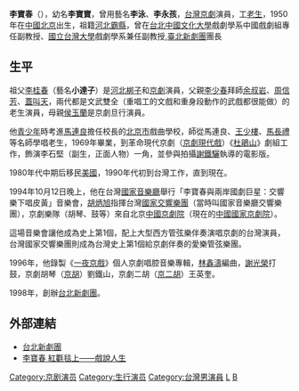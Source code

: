 {{Unreferenced|time=2015-02-25T03:30:28+00:00}}
{{藝人
| 姓名     = 李寶春
| 類型     = 演員
| 圖片     = 
| 圖片尺寸 = 220px
| 圖片簡介 = 
| 原名     = 
| 英文名   = 
| 羅馬拼音 = 
| 綽號     = 
| 國籍     = {{ROC}}
| 民族     = 
| 籍貫     = [[河北|河北]][[霸縣|霸縣]]
| 出生日期 = {{birth year and age|1950}}
| 出生地點 = {{PRC}}[[北京市|北京市]]
| 職業     = [[演員|演員]]
| 語言     = 中文
| 配偶     = 
| 兒女     = 
| 教育程度 = 
| 宗教信仰 = 
| 經紀公司 = 
| 相關團體 = [[臺北新劇團|臺北新劇團]]
| 網站=
| 活躍年代 = 
| 電視節目 =
| 電影 =
| 舞台劇 =
| 書籍 = 
| 代表作 =
| imdb = 
| awards = 
}}
'''李寶春'''（{{bd|1950年}}），幼名'''李寶寶'''，曾用藝名'''李泳'''、'''李永孩'''，[[台灣|台灣]][[京劇|京劇]]演員，工[[老生|老生]]，1950年在[[中華人民共和國|中國]][[北京|北京]]出生，祖籍[[河北|河北]][[霸縣|霸縣]]，曾在[[台北市|台北]][[中國文化大學|中國文化大學]]戲劇學系中國戲劇組專任副教授、[[國立台灣大學|國立台灣大學]]戲劇學系兼任副教授,[[臺北新劇團|臺北新劇團]]團長

==生平==
祖父[[李桂春|李桂春]]（藝名'''小達子'''）是[[河北梆子|河北梆子]]和[[京劇|京劇]]演員，父親[[李少春|李少春]]拜師[[余叔岩|余叔岩]]、[[周信芳|周信芳]]、[[蓋叫天|蓋叫天]]，兩代都是文武雙全（重唱工的文戲和重身段動作的武戲都很能做）的老生演員，母親[[侯玉蘭|侯玉蘭]]是京劇旦行演員。

他[[青少年|青少年]]時考進[[馬連良|馬連良]]擔任校長的[[北京市|北京市]]戲曲學校，師從馬連良、[[王少楼_(京剧老生)|王少樓]]、[[馬長禮|馬長禮]]等名師學唱老生，1969年畢業，到革命現代京劇（[[京劇現代戲|京劇現代戲]]）《[[杜鵑山|杜鵑山]]》劇組工作，飾演李石堅（副生，正面人物）一角，並參與拍攝[[謝鐵驪|謝鐵驪]]執導的電影版。

1980年代中期后移民[[美國|美國]]，1990年代初到台灣工作，直到現在。

1994年10月12日晚上，他在台灣[[國家音樂廳|國家音樂廳]]舉行「李寶春與兩岸國劇巨星：交響樂下唱皮黃」音樂會，[[胡炳旭|胡炳旭]]指揮台灣[[國家交響樂團|國家交響樂團]]（當時叫國家音樂廳交響樂團），京劇樂隊（胡琴、鼓等）來自北京[[中國京劇院|中國京劇院]]（現在的[[中國國家京劇院|中國國家京劇院]]）。

這場音樂會讓他成為史上第1個，配上大型西方管弦樂伴奏演唱京劇的台灣演員，台灣國家交響樂團則成為台灣史上第1個給京劇伴奏的愛樂管弦樂團。

1996年，他錄製《[[一夜京戲|一夜京戲]]》個人京劇唱腔音樂專輯，[[林鑫濤|林鑫濤]]編曲，[[謝光榮|謝光榮]]打鼓，京劇胡琴（[[京胡|京胡]]）劉鐵山，京劇二胡（[[京二胡|京二胡]]）王英奎。

1998年，創辦[[台北新劇團|台北新劇團]]。

==外部連結==
*[http://liyuan.koo.org.tw/ 台北新劇團 ] {{Wayback|url=http://liyuan.koo.org.tw/ |date=20091218094006 }}
*[https://ddmhsif.org/?p=12283 李寶春 紅氍毯上——戲說人生 ]{{Dead link|date=2020年2月 |bot=InternetArchiveBot |fix-attempted=yes }}

[[Category:京剧演员|Category:京剧演员]]
[[Category:生行演员|Category:生行演员]]
[[Category:台灣男演員|Category:台灣男演員]]
[[Category:霸州人|L]]
[[Category:李姓|B]]